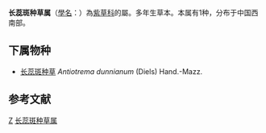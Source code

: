 {{Automatic Taxobox
| taxon = Antiotrema  
| authority = [[Hand._-Mazz.|Hand. -Mazz.]]
}}
'''长蕊斑种草属'''（[[學名|學名]]：{{lang|la|''Antiotrema ''}}）為[[紫草科|紫草科]]的屬。多年生草本。本属有1种，分布于中国西南部。

==下属物种==
* [[长蕊斑种草|长蕊斑种草]] ''Antiotrema dunnianum'' (Diels) Hand.-Mazz.

==参考文献==
{{Reflist}}
{{Taxonbar}}
[[Category:紫草科|Z]]
[[Category:长蕊斑种草属|]]